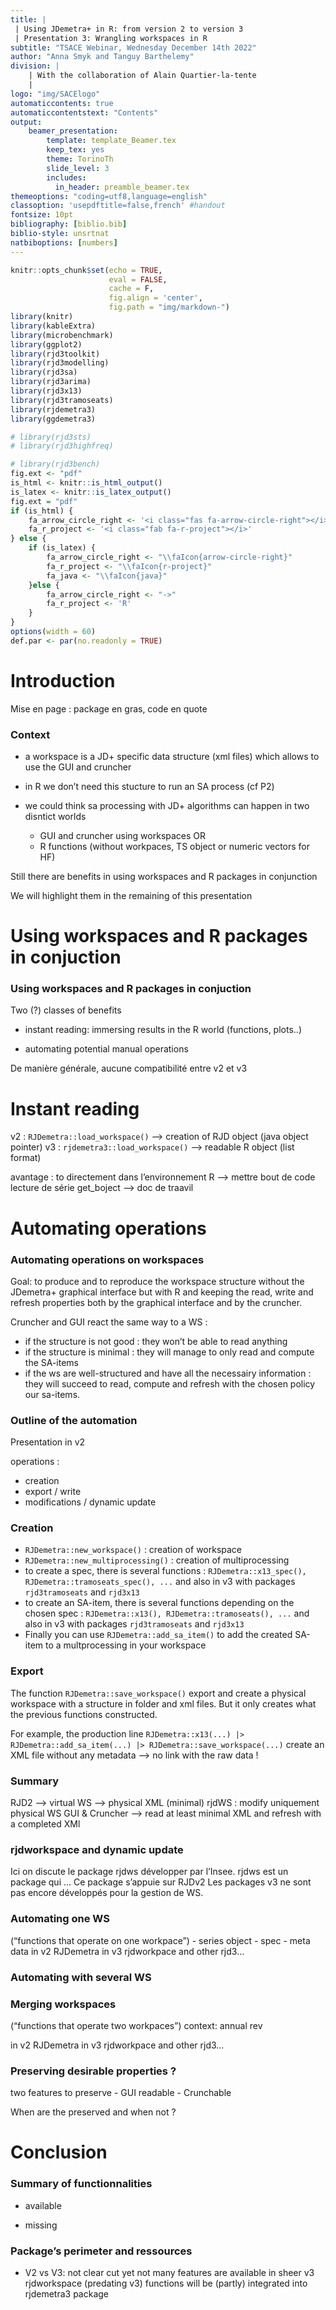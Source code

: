 ```yaml
---
title: |
 | Using JDemetra+ in R: from version 2 to version 3 
 | Presentation 3: Wrangling workspaces in R
subtitle: "TSACE Webinar, Wednesday December 14th 2022"
author: "Anna Smyk and Tanguy Barthelemy"
division: |
    | With the collaboration of Alain Quartier-la-tente
    | 
logo: "img/SACElogo"
automaticcontents: true
automaticcontentstext: "Contents"
output:
    beamer_presentation:
        template: template_Beamer.tex
        keep_tex: yes
        theme: TorinoTh
        slide_level: 3
        includes:
          in_header: preamble_beamer.tex
themeoptions: "coding=utf8,language=english"
classoption: 'usepdftitle=false,french' #handout
fontsize: 10pt
bibliography: [biblio.bib]
biblio-style: unsrtnat
natbiboptions: [numbers]
---
```


```r
knitr::opts_chunk$set(echo = TRUE, 
                      eval = FALSE, 
                      cache = F, 
                      fig.align = 'center',
                      fig.path = "img/markdown-")
library(knitr)
library(kableExtra)
library(microbenchmark)
library(ggplot2)
library(rjd3toolkit)
library(rjd3modelling)
library(rjd3sa)
library(rjd3arima)
library(rjd3x13)
library(rjd3tramoseats)
library(rjdemetra3)
library(ggdemetra3)

# library(rjd3sts)
# library(rjd3highfreq)

# library(rjd3bench)
fig.ext <- "pdf"
is_html <- knitr::is_html_output()
is_latex <- knitr::is_latex_output()
fig.ext = "pdf"
if (is_html) {
    fa_arrow_circle_right <- '<i class="fas fa-arrow-circle-right"></i>'
    fa_r_project <- '<i class="fab fa-r-project"></i>'
} else {
    if (is_latex) {
        fa_arrow_circle_right <- "\\faIcon{arrow-circle-right}"
        fa_r_project <- "\\faIcon{r-project}"
        fa_java <- "\\faIcon{java}"
    }else {
        fa_arrow_circle_right <- "->"
        fa_r_project <- 'R'
    }
}
options(width = 60)
def.par <- par(no.readonly = TRUE)
```



# Introduction

Mise en page : 
package en gras, code en quote

### Context 

- a workspace is a JD+ specific data structure (xml files) which allows to use the GUI and cruncher 

- in R we don't need this stucture to run an SA process (cf P2)

- we could think sa processing with JD+ algorithms can happen in two disntict worlds 
  - GUI and cruncher using workspaces OR
  - R functions (without workpaces, TS object or numeric vectors for HF)

Still there are benefits in using workspaces and R packages in conjunction

We will highlight them in the remaining of this presentation 



# Using workspaces and R packages in conjuction

### Using workspaces and R packages in conjuction 

Two (?) classes of benefits

- instant reading: immersing results in the R world (functions, plots..)

- automating potential manual operations 

De manière générale, aucune compatibilité entre v2 et v3



# Instant reading

v2 : `RJDemetra::load_workspace()` --> creation of RJD object (java object pointer)
v3 : `rjdemetra3::load_workspace()` --> readable R object (list format)

avantage : to directement dans l'environnement R
--> mettre bout de code lecture de série get_boject
--> doc de traavil


# Automating operations

### Automating operations on workspaces 

Goal: to produce and to reproduce the workspace structure without the JDemetra+ graphical interface but with R and keeping the read, write and refresh properties both by the graphical interface and by the cruncher.

Cruncher and GUI react the same way to a WS :

- if the structure is not good : they won't be able to read anything
- if the structure is minimal : they will manage to only read and compute the SA-items
- if the ws are well-structured and have all the necessairy information : they will succeed to read, compute and refresh with the chosen policy our sa-items.

### Outline of the automation

Presentation in v2

operations :

- creation 
- export / write 
- modifications / dynamic update

### Creation

- `RJDemetra::new_workspace()` : creation of workspace
- `RJDemetra::new_multiprocessing()` : creation of multiprocessing
- to create a spec, there is several functions :
`RJDemetra::x13_spec(), RJDemetra::tramoseats_spec(), ...` and also in v3 with packages `rjd3tramoseats` and `rjd3x13`
- to create an SA-item, there is several functions depending on the chosen spec :
`RJDemetra::x13(), RJDemetra::tramoseats(), ...` and also in v3 with packages `rjd3tramoseats` and `rjd3x13`
- Finally you can use `RJDemetra::add_sa_item()` to add the created SA-item to a multprocessing in your workspace

### Export

The function `RJDemetra::save_workspace()` export and create a physical workspace with a structure in folder and xml files. But it only creates what the previous functions constructed. 

For example, the production line `RJDemetra::x13(...) |> RJDemetra::add_sa_item(...) |> RJDemetra::save_workspace(...)` create an XML file without any metadata --> no link with the raw data !

### Summary

RJD2 --> virtual WS --> physical XML (minimal)
rjdWS : modify uniquement physical WS
GUI & Cruncher --> read at least minimal XML and refresh with a completed XMl

### rjdworkspace and dynamic update

Ici on discute le package rjdws développer par l'Insee.
rjdws est un package qui ... Ce package s'appuie sur RJDv2
Les packages v3 ne sont pas encore développés pour la gestion de WS.

### Automating one WS

("functions that operate on one workpace")
- series object
- spec 
- meta data
in v2 RJDemetra 
in v3 rjdworkpace and other rjd3...

### Automating with several WS

### Merging workspaces 
("functions that operate two workpaces")
context: annual rev

in v2 RJDemetra 
in v3 rjdworkpace and other rjd3...

### Preserving desirable properties ?

two features to preserve
- GUI readable 
- Crunchable 

When are the preserved and when not ?


# Conclusion

### Summary of functionnalities 

- available 

- missing 



### Package's perimeter and  ressources

- V2 vs V3: not clear cut yet
not many features are available in sheer v3
rjdworkspace (predating v3) functions will be (partly) integrated into rjdemetra3 package





